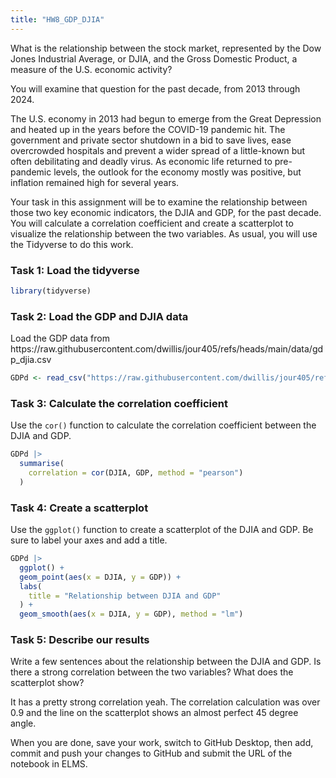 ```yaml
---
title: "HW8_GDP_DJIA"
---
```


What is the relationship between the stock market, represented by the Dow Jones Industrial Average, or DJIA, and the Gross Domestic Product, a measure of the U.S. economic activity?

You will examine that question for the past decade, from 2013 through 2024.

The U.S. economy in 2013 had begun to emerge from the Great Depression and heated up in the years before the COVID-19 pandemic hit. The government and private sector shutdown in a bid to save lives, ease overcrowded hospitals and prevent a wider spread of a little-known but often debilitating and deadly virus. As economic life returned to pre-pandemic levels, the outlook for the economy mostly was positive, but inflation remained high for several years.

Your task in this assignment will be to examine the relationship between those two key economic indicators, the DJIA and GDP, for the past decade. You will calculate a correlation coefficient and create a scatterplot to visualize the relationship between the two variables. As usual, you will use the Tidyverse to do this work.

### Task 1: Load the tidyverse

```r
library(tidyverse)
```

### Task 2: Load the GDP and DJIA data

Load the GDP data from https://raw.githubusercontent.com/dwillis/jour405/refs/heads/main/data/gdp_djia.csv

```r
GDPd <- read_csv("https://raw.githubusercontent.com/dwillis/jour405/refs/heads/main/data/gdp_djia.csv")
```

### Task 3: Calculate the correlation coefficient

Use the `cor()` function to calculate the correlation coefficient between the DJIA and GDP.

```r
GDPd |>
  summarise(
    correlation = cor(DJIA, GDP, method = "pearson")
  )
```

### Task 4: Create a scatterplot

Use the `ggplot()` function to create a scatterplot of the DJIA and GDP. Be sure to label your axes and add a title.

```r
GDPd |>
  ggplot() +
  geom_point(aes(x = DJIA, y = GDP)) +
  labs(
    title = "Relationship between DJIA and GDP"
  ) +
  geom_smooth(aes(x = DJIA, y = GDP), method = "lm")
```

### Task 5: Describe our results

Write a few sentences about the relationship between the DJIA and GDP. Is there a strong correlation between the two variables? What does the scatterplot show?

It has a pretty strong correlation yeah. The correlation calculation was over 0.9 and the line on the scatterplot shows an almost perfect 45 degree angle.

When you are done, save your work, switch to GitHub Desktop, then add, commit and push your changes to GitHub and submit the URL of the notebook in ELMS.

